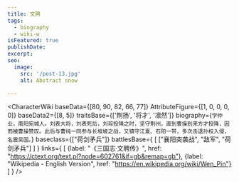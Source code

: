 ```yaml
---
title: 文聘
tags:
  - biography
  - wiki-w
isFeatured: true
publishDate:
excerpt:
seo:
  image:
    src: '/post-13.jpg'
    alt: Abstract snow

---
```



<CharacterWiki
  baseData={[80, 90, 82, 66, 77]}
  AttributeFigure={[1, 0, 0, 0, 0]}
  baseData2={[8, 5]}
  traitsBase={['荆扬', '将才', '凛然']}
  biography={`字仲业，南阳宛城人。刘表大将，刘表死后，刘琮投降之时，坚守荆州，直到曹操到来方才投降，因而被曹操赞叹。此后与曹纯一同参与长坂坡之战，又镇守江夏、石阳一带，多次击退孙权入侵，名震吴国。`}
  baseclass={["荷剑矛兵"]}
  battlesBase={
    [
      ["襄阳突袭战", "敌军", "荷剑矛兵"]
    ]
  }
  links={
    [
      {label: "《三国志·文聘传》", href: "https://ctext.org/text.pl?node=602761&if=gb&remap=gb"},
      {label: "Wikipedia - English Version", href: "https://en.wikipedia.org/wiki/Wen_Pin"}
    ]
  }
/>
